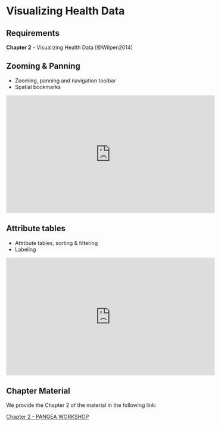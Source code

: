 # Visualizing Health Data {#week2}

## Requirements

**Chapter 2** - Visualizing Health Data [@Wilpen2014]

## Zooming & Panning

+ Zooming, panning and navigation toolbar
+ Spatial bookmarks

<iframe width="560" height="315" src="https://www.youtube.com/embed/szbY8aeAxZk" frameborder="0" allow="accelerometer; autoplay; encrypted-media; gyroscope; picture-in-picture" allowfullscreen></iframe>

## Attribute tables

+ Attribute tables, sorting & filtering
+ Labeling

<iframe width="560" height="315" src="https://www.youtube.com/embed/umwzXgVHVto" frameborder="0" allow="accelerometer; autoplay; encrypted-media; gyroscope; picture-in-picture" allowfullscreen></iframe>

## Chapter Material

We provide the Chapter 2 of the material in the following link:

[Chapter 2 - PANGEA WORKSHOP](https://drive.google.com/drive/folders/1wvQdSFzyhElC1uP9nuQj0VfqTp1j3rGg?usp=sharing)